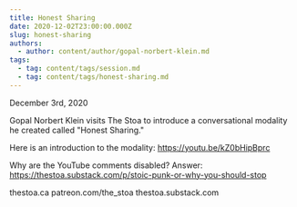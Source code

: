 ```yaml
---
title: Honest Sharing
date: 2020-12-02T23:00:00.000Z
slug: honest-sharing
authors:
  - author: content/author/gopal-norbert-klein.md
tags:
  - tag: content/tags/session.md
  - tag: content/tags/honest-sharing.md
---
```


December 3rd, 2020

Gopal Norbert Klein visits The Stoa to introduce a conversational modality he created called "Honest Sharing."

Here is an introduction to the modality: https://youtu.be/kZ0bHipBprc

Why are the YouTube comments disabled? Answer: https://thestoa.substack.com/p/stoic-punk-or-why-you-should-stop

thestoa.ca
patreon.com/the_stoa
thestoa.substack.com

